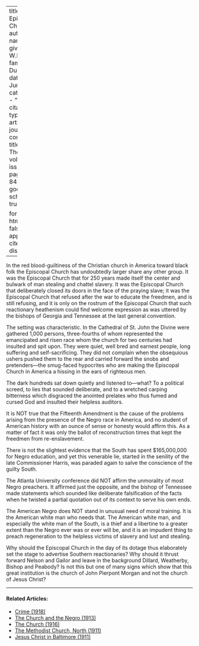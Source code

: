 
---
title: 'The Episcopal Church'
author:
  - name:
      given: W.E.B.
      family: Du Bois
date: Jun. 1913
categories: 
  - ""
citation: 
  type: article-journal
  container-title: The Crisis
  volume: 7
  issue: 2
  page: 83-84
google-scholar: true

format:
  html:
    toc: false
    appendix-cite-as: display
---



In the red blood-guiltiness of the Christian church in America toward black folk the Episcopal Church has undoubtedly larger share any other group. It was the Episcopal Church that for 250 years made itself the center and bulwark of man stealing and chattel slavery. It was the Episcopal Church that deliberately closed its doors in the face of the praying slave; it was the Episcopal Church that refused after the war to educate the freedmen, and is still refusing, and it is only on the rostrum of the Episcopal Church that such reactionary heathenism could find welcome expression as was uttered by the bishops of Georgia and Tennessee at the last general convention.

The setting was characteristic. In the Cathedral of St. John the Divine were gathered 1,000 persons, three-fourths of whom represented the emancipated and risen race whom the church for two centuries had insulted and spit upon. They were quiet, well bred and earnest people, long suffering and self-sacrificing. They did not complain when the obsequious ushers pushed them to the rear and carried forward the snobs and pretenders—the smug-faced hypocrites who are making the Episcopal Church in America a hissing in the ears of righteous men.

The dark hundreds sat down quietly and listened to—what? To a political screed, to lies that sounded deliberate, and to a wretched carping bitterness which disgraced the anointed prelates who thus fumed and cursed God and insulted their helpless auditors.

It is NOT true that the Fifteenth Amendment is the cause of the problems arising from the presence of the Negro race in America, and no student of American history with an ounce of sense or honesty would affirm this. As a matter of fact it was only the ballot of reconstruction times that kept the freedmen from re-enslavement.

There is not the slightest evidence that the South has spent $165,000,000 for Negro education, and yet this venerable lie, started in the senility of the late Commissioner Harris, was paraded again to salve the conscience of the guilty South.

The Atlanta University conference did NOT affirm the unmorality of most Negro preachers. It affirmed just the opposite, and the bishop of Tennessee made statements which sounded like deliberate falsification of the facts when he twisted a partial quotation out of its context to serve his own ends.

The American Negro does NOT stand in unusual need of moral training. It is the American white man who needs that. The American white man, and especially the white man of the South, is a thief and a libertine to a greater extent than the Negro ever was or ever will be, and it is an impudent thing to preach regeneration to the helpless victims of slavery and lust and stealing.

Why should the Episcopal Church in the day of its dotage thus elaborately set the stage to advertise Southern reactionaries? Why should it thrust forward Nelson and Gailor and leave in the background Dillard, Weatherby, Bishop and Peabody? Is not this but one of many signs which show that this great institution is the church of John Pierpont Morgan and not the church of Jesus Christ?

<!-- Similar articles start here -->

<hr>
#### Related Articles:

* [Crime (1918)](/Volumes/15/05/crime.html)
* [The Church and the Negro (1913)](/Volumes/06/06/church_negro.html)
* [The Church (1916)](/Volumes/11/06/church.html)
* [The Methodist Church, North (1911)](/Volumes/01/05/methodist_church_north.html)
* [Jesus Christ in Baltimore (1911)](/Volumes/01/03/baltimore.html)

<!-- Similar articles end here -->